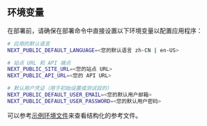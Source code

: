 ## 环境变量

在部署前，请确保在部署命令中直接设置以下环境变量以配置应用程序：

```bash
# 应用的默认语言
NEXT_PUBLIC_DEFAULT_LANGUAGE=<您的默认语言 zh-CN | en-US>

# 站点 URL 和 API 端点
NEXT_PUBLIC_SITE_URL=<您的站点 URL>
NEXT_PUBLIC_API_URL=<您的 API URL>

# 默认用户凭证（用于初始设置或测试目的）
NEXT_PUBLIC_DEFAULT_USER_EMAIL=<您的默认用户邮箱>
NEXT_PUBLIC_DEFAULT_USER_PASSWORD=<您的默认用户密码>
```

可以参考[示例环境文件](https://github.com/perfect-panel/ppanel-web/blob/main/apps/user/.env.template)来查看结构化的参考文件。



<Giscus />

